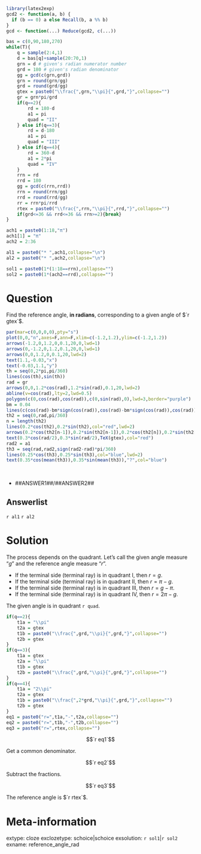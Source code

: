 ```r
library(latex2exp)
gcd2 <- function(a, b) {
  if (b == 0) a else Recall(b, a %% b)
}
gcd <- function(...) Reduce(gcd2, c(...))

bas = c(0,90,180,270)
while(T){
    q = sample(2:4,1)
    d = bas[q]+sample(20:70,1)
    grn = d # given's radian numerator number
    grd = 180 # given's radian denominator
    gg = gcd(c(grn,grd))
    grn = round(grn/gg)
    grd = round(grd/gg)
    gtex = paste0("\\frac{",grn,"\\pi}{",grd,"}",collapse="")
    gr = grn*pi/grd
    if(q==2){
        rd = 180-d
        a1 = pi
        quad = "II"
    } else if(q==3){
        rd = d-180
        a1 = pi
        quad = "III"
    } else if(q==4){
        rd = 360-d
        a1 = 2*pi
        quad = "IV"
    }
    rrn = rd
    rrd = 180
    gg = gcd(c(rrn,rrd))
    rrn = round(rrn/gg)
    rrd = round(rrd/gg)
    rr = rrn*pi/rrd
    rtex = paste0("\\frac{",rrn,"\\pi}{",rrd,"}",collapse="")
    if(grd<=36 && rrd<=36 && rrn>=2){break}
}

ach1 = paste0(1:18,"π")
ach1[1] = "π"
ach2 = 2:36

al1 = paste0("* ",ach1,collapse="\n")
al2 = paste0("* ",ach2,collapse="\n")

sol1 = paste0(1*(1:18==rrn),collapse="")
sol2 = paste0(1*(ach2==rrd),collapse="")

```

Question
========

Find the reference angle, **in radians**, corresponding to a given angle of $`r gtex`$.

```r
par(mar=c(0,0,0,0),pty="s")
plot(0,0,"n",axes=F,ann=F,xlim=c(-1.2,1.2),ylim=c(-1.2,1.2))
arrows(-1.2,0,1.2,0,0.1,20,0,lwd=1)
arrows(0,-1.2,0,1.2,0.1,20,0,lwd=1)
arrows(0,0,1.2,0,0.1,20,lwd=2)
text(1.1,-0.03,"x")
text(-0.03,1.1,"y")
th = seq(0,2*pi,pi/360)
lines(cos(th),sin(th))
rad = gr
arrows(0,0,1.2*cos(rad),1.2*sin(rad),0.1,20,lwd=2)
abline(v=cos(rad),lty=2,lwd=0.5)
polygon(c(0,cos(rad),cos(rad)),c(0,sin(rad),0),lwd=3,border="purple")
bm = 0.04
lines(c(cos(rad)-bm*sign(cos(rad)),cos(rad)-bm*sign(cos(rad)),cos(rad)),c(0,bm,bm)*sign(sin(rad)),col="purple")
th2 = seq(0,rad,pi/360)
n = length(th2)
lines(0.2*cos(th2),0.2*sin(th2),col="red",lwd=2)
arrows(0.2*cos(th2[n-1]),0.2*sin(th2[n-1]),0.2*cos(th2[n]),0.2*sin(th2[n]),0.1,20,col="red",lwd=2)
text(0.3*cos(rad/2),0.3*sin(rad/2),TeX(gtex),col="red")
rad2 = a1
th3 = seq(rad,rad2,sign(rad2-rad)*pi/360)
lines(0.25*cos(th3),0.25*sin(th3),col="blue",lwd=2)
text(0.35*cos(mean(th3)),0.35*sin(mean(th3)),"?",col="blue")

```
\

* ##ANSWER1##/##ANSWER2##

Answerlist
--------

`r al1`
`r al2`


Solution
========

The process depends on the quadrant. Let's call the given angle measure "$g$" and the reference angle measure "$r$".

* If the terminal side (terminal ray) is in quadrant I, then $r=g$.
* If the terminal side (terminal ray) is in quadrant II, then $r=\pi-g$.
* If the terminal side (terminal ray) is in quadrant III, then $r=g-\pi$.
* If the terminal side (terminal ray) is in quadrant IV, then $r=2\pi-g$.

The given angle is in quadrant `r quad`.

```r
if(q==2){
    t1a = "\\pi"
    t2a = gtex
    t1b = paste0("\\frac{",grd,"\\pi}{",grd,"}",collapse="")
    t2b = gtex
}
if(q==3){
    t1a = gtex
    t2a = "\\pi"
    t1b = gtex
    t2b = paste0("\\frac{",grd,"\\pi}{",grd,"}",collapse="")
}
if(q==4){
    t1a = "2\\pi"
    t2a = gtex
    t1b = paste0("\\frac{",2*grd,"\\pi}{",grd,"}",collapse="")
    t2b = gtex
}
eq1 = paste0("r=",t1a,"-",t2a,collapse="")
eq2 = paste0("r=",t1b,"-",t2b,collapse="")
eq3 = paste0("r=",rtex,collapse="")
```

$$`r eq1`$$

Get a common denominator.

$$`r eq2`$$

Subtract the fractions.

$$`r eq3`$$

The reference angle is $`r rtex`$.





Meta-information
============
extype: cloze
exclozetype: schoice|schoice
exsolution: `r sol1`|`r sol2`
exname: reference_angle_rad